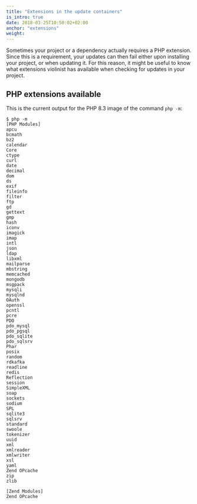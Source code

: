 ```yaml
---
title: "Extensions in the update containers"
is_intro: true
date: 2018-03-25T10:50:02+02:00
anchor: "extensions"
weight:
---
```


Sometimes your project or a dependency actually requires a PHP extension. Since this is a requirement, your updates can then fail either upon installing your project, or when updating it. For this reason, it might be useful to know what extensions violinist has available when checking for updates in your project.
## PHP extensions available

This is the current output for the PHP 8.3 image of the command `php -m`:

```
$ php -m
[PHP Modules]
apcu
bcmath
bz2
calendar
Core
ctype
curl
date
decimal
dom
ds
exif
fileinfo
filter
ftp
gd
gettext
gmp
hash
iconv
imagick
imap
intl
json
ldap
libxml
mailparse
mbstring
memcached
mongodb
msgpack
mysqli
mysqlnd
OAuth
openssl
pcntl
pcre
PDO
pdo_mysql
pdo_pgsql
pdo_sqlite
pdo_sqlsrv
Phar
posix
random
rdkafka
readline
redis
Reflection
session
SimpleXML
soap
sockets
sodium
SPL
sqlite3
sqlsrv
standard
swoole
tokenizer
uuid
xml
xmlreader
xmlwriter
xsl
yaml
Zend OPcache
zip
zlib

[Zend Modules]
Zend OPcache
```
